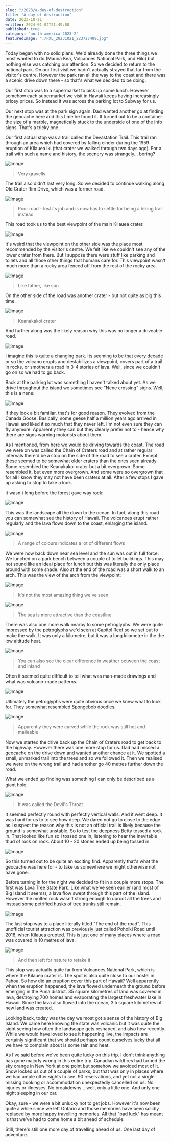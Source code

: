 ```yaml
---
slug: "/2023/a-day-of-destruction"
title: "A day of destruction"
date: 2023-10-21
written: 2024-01-04T21:49:00
published: true
category: "north-america-2023-2"
featuredImage: "./PXL_20231021_223727409.jpg"
---
```


Today began with no solid plans. We'd already done the three things we most wanted to do (Mauna Kea, Volcanoes National Park, and Hilo) but nothing else was catching our attention. So we decided to return to the national park. On our first visit we hadn't actually strayed that far from the visitor's centre. However the park ran all the way to the coast and there was a scenic drive down there - so that's what we decided to be doing.

Our first stop was to a supermarket to pick up some lunch. However somehow each supermarket we visit in Hawaii keeps having increasingly pricey prices. So instead it was across the parking lot to Subway for us.

Our next stop was at the park sign again. Dad wanted another go at finding the geocache here and this time he found it. It turned out to be a container the size of a marble, magnetically stuck to the underside of one of the info signs. That's a tricky one.

Our first actual stop was a trail called the Devastation Trail. This trail ran through an area which had covered by falling cinder during the 1959 eruption of Kilauea Iki (that crater we walked through two days ago). For a trail with such a name and history, the scenery was strangely... boring?

![Image](PXL_20231021_203545850.jpg)

> Very gravelly

The trail also didn't last very long. So we decided to continue walking along Old Crater Rim Drive, which was a former road.

![Image](PXL_20231021_205737684.jpg)

> Poor road - lost its job and is now has to settle for being a hiking trail instead

This road took us to the best viewpoint of the main Kilauea crater.

![Image](PXL_20231021_210453219.jpg)

It's weird that the viewpoint on the other side was the place most recommended by the visitor's centre. We felt like we couldn't see any of the lower crater from there. But I suppose there were stuff like parking and toilets and all those other things that humans care for. This viewpoint wasn't much more than a rocky area fenced off from the rest of the rocky area.

![Image](PXL_20231021_210602694.jpg)

> Like father, like son

On the other side of the road was another crater - but not quite as big this time.

![Image](PXL_20231021_211545114.jpg)

> Keanakakoi crater

And further along was the likely reason why this was no longer a driveable road.

![Image](PXL_20231021_211632883.jpg)

I imagine this is quite a changing park. Its seeming to be that every decade or so the volcano erupts and destabilizes a viewpoint, covers part of a trail in rocks, or smothers a road in 3-4 stories of lava. Well, since we couldn't go on so we had to go back.

Back at the parking lot was something I haven't talked about yet. As we drive throughout the island we sometimes see "Nene crossing" signs. Well, this is a nene:

![Image](PXL_20231021_215654169.jpg)

If they look a bit familiar, that's for good reason. They evolved from the Canada Goose. Basically, some geese half a million years ago arrived in Hawaii and liked it so much that they never left. I'm not even sure they can fly anymore. Apparently they can but they clearly prefer not to - hence why there are signs warning motorists about them.

As I mentioned, from here we would be driving towards the coast. The road we were on was called the Chain of Craters road and at rather regular intervals there'd be a stop on the side of the road to see a crater. Except these seemed to be somewhat older craters than the ones seen already. Some resembled the Keanakakoi crater but a bit overgrown. Some resembled it, but even more overgrown. And some were so overgrown that for all I know they may not have been craters at all. After a few stops I gave up asking to stop to take a look.

It wasn't long before the forest gave way rock:

![Image](PXL_20231021_222443928.jpg)

This was the landscape all the down to the ocean. In fact, along this road you can somewhat see the history of Hawaii. The volcanoes erupt rather regularly and the lava flows down to the coast, enlarging the island.

![Image](PXL_20231021_223727409.jpg)

> A range of colours indicates a lot of different flows

We were now back down near sea level and the sun was out in full force. We lunched on a park bench between a couple of toilet buildings. This may not sound like an ideal place for lunch but this was literally the only place around with some shade. Also at the end of the road was a short walk to an arch. This was the view of the arch from the viewpoint:

![Image](PXL_20231021_231607079.jpg)

> It's not the most amazing thing we've seen

![Image](PXL_20231021_231610363.jpg)

> The sea is more attractive than the coastline

There was also one more walk nearby to some petroglyphs. We were quite impressed by the petroglyphs we'd seen at Capitol Reef so we set out to make the walk. It was only a kilometre, but it was a long kilometre in the the low altitude heat.

![Image](PXL_20231021_233347524.jpg)

> You can also see the clear difference in weather between the coast and inland

Often it seemed quite difficult to tell what was man-made drawings and what was volcano-made patterns.

![Image](PXL_20231021_235904289.jpg)

Ultimately the petroglyphs were quite obvious once we knew what to look for. They somewhat resembled Spongebob doodles.

![Image](PXL_20231021_235324655.jpg)

> Apparently they were carved while the rock was still hot and malleable

Now we started the drive back up the Chain of Craters road to get back to the highway. However there was one more stop for us. Dad had missed a geocache on the drive down and wanted another chance at it. We spotted a small, unmarked trail into the trees and so we followed it. Then we realised we were on the wrong trail and had another go 40 metres further down the road.

What we ended up finding was something I can only be described as a giant hole.

![Image](PXL_20231022_004505160.jpg)

> It was called the Devil's Throat

It seemed perfectly round with perfectly vertical walls. And it went deep. It was hard for us to to see how deep. We dared not go to close to the edge as I suspect the reason why this is not an official trail is likely because the ground is somewhat unstable. So to test the deepness Betty tossed a rock in. That looked like fun so I tossed one in, listening to hear the inevitable thud of rock on rock. About 10 - 20 stones ended up being tossed in.

![Image](PXL_20231022_004811202.jpg)

So this turned out to be quite an exciting find. Apparently that's what the geocache was here for - to take us somewhere we might otherwise not have gone.

Before turning in for the night we decided to fit in a couple more stops. The first was Lava Tree State Park. Like what we've seen earlier (and most of Big Island it seems), a lava flow swept through this part of the island. However the molten rock wasn't strong enough to uproot all the trees and instead some petrified husks of tree trunks still remain.

![Image](PXL_20231022_025246866.jpg)

The last stop was to a place literally titled "The end of the road". This unofficial tourist attraction was previously just called Pohoiki Road until 2018, when Kilauea erupted. This is just one of many places where a road was covered in 10 metres of lava.

![Image](PXL_20231022_030143682.jpg)

> And then left for nature to retake it

This stop was actually quite far from Volcanoes National Park, which is where the Kilauea crater is. The spot is also quite close to our hostel in Pahoa. So how did an eruption cover this part of Hawaii? Well apparently when the eruption happened, the lava flowed underneath the ground before emerging in the Puna district. 35 square kilometres of land was covered in lava, destroying 700 homes and evaporating the largest freshwater lake in Hawaii. Since the lava also flowed into the ocean, 3.5 square kilometres of new land was created.

Looking back, today was the day we most got a sense of the history of Big Island. We came here knowing the state was volcanic but it was quite the sight seeing how often the landscape gets reshaped, and also how recently. While we would have loved to see it happening live, the impacts are certainly significant that we should perhaps count ourselves lucky that all we have to complain about is some rain and heat.

As I've said before we've been quite lucky on this trip. I don't think anything has gone majorly wrong in this entire trip. Canadian wildfires had turned the sky orange in New York at one point but somehow we avoided most of it. Snow locked us out of a couple of parks, but that was only in places where we had ample other sights to see. 90 reservations, and yet not a single missing booking or accommodation unexpectedly cancelled on us. No injuries or illnesses. No breakdowns... well, only a little one. And only one night sleeping in our car.

Okay, sure - we were a bit unlucky not to get jobs. However it's now been quite a while since we left Ontario and those memories have been solidly replaced by more happy travelling memories. All that "bad luck" has meant is that we've had to come home a bit ahead of schedule.

Still, there's still one more day of travelling ahead of us. One last day of adventure.

